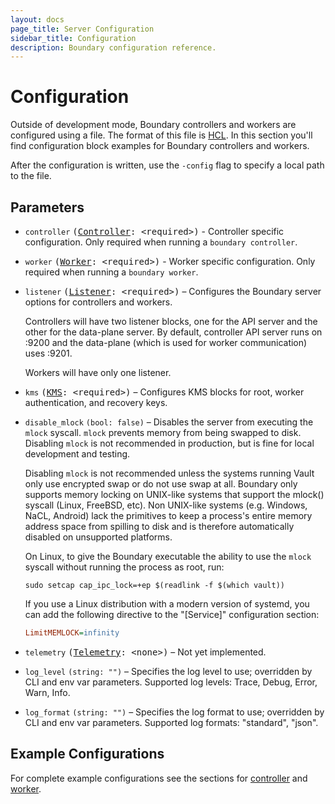 ```yaml
---
layout: docs
page_title: Server Configuration
sidebar_title: Configuration
description: Boundary configuration reference.
---
```


# Configuration

[listener]: /docs/configuration/listener
[telemetry]: /docs/configuration/telemetry
[controller]: /docs/configuration/controller
[worker]: /docs/configuration/worker
[kms]: /docs/configuration/kms

Outside of development mode, Boundary controllers and workers are configured using a file.
The format of this file is [HCL](https://github.com/hashicorp/hcl). In this section you'll find
configuration block examples for Boundary controllers and workers.

After the configuration is written, use the `-config` flag to specify a local path to the file.

## Parameters

- `controller` <tt>([Controller][controller]: \<required\>)</tt> - Controller specific configuration. Only required when running a `boundary controller`.

- `worker` <tt>([Worker][worker]: \<required\>)</tt> - Worker specific configuration. Only required when running a `boundary worker`.

- `listener` <tt>([Listener][listener]: \<required\>)</tt> – Configures the Boundary server
  options for controllers and workers.

  Controllers will have two listener blocks, one for the API server and the other for the data-plane
  server. By default, controller API server runs on :9200 and the data-plane (which is used for
  worker communication) uses :9201.

  Workers will have only one listener.

- `kms` <tt>([KMS][kms]: \<required\>)</tt> – Configures KMS blocks for root, worker authentication, and recovery keys.

- `disable_mlock` `(bool: false)` – Disables the server from executing the
  `mlock` syscall. `mlock` prevents memory from being swapped to disk. Disabling
  `mlock` is not recommended in production, but is fine for local development
  and testing.

  Disabling `mlock` is not recommended unless the systems running Vault only
  use encrypted swap or do not use swap at all. Boundary only supports memory
  locking on UNIX-like systems that support the mlock() syscall (Linux, FreeBSD, etc).
  Non UNIX-like systems (e.g. Windows, NaCL, Android) lack the primitives to keep a
  process's entire memory address space from spilling to disk and is therefore
  automatically disabled on unsupported platforms.

  On Linux, to give the Boundary executable the ability to use the `mlock`
  syscall without running the process as root, run:

  ```shell
  sudo setcap cap_ipc_lock=+ep $(readlink -f $(which vault))
  ```

  If you use a Linux distribution with a modern version of systemd, you can add
  the following directive to the "[Service]" configuration section:

  ```ini
  LimitMEMLOCK=infinity
  ```

- `telemetry` <tt>([Telemetry][telemetry]: &lt;none&gt;)</tt> – Not yet implemented.

- `log_level` `(string: "")` – Specifies the log level to use; overridden by
  CLI and env var parameters. Supported log levels: Trace, Debug, Error, Warn, Info.

- `log_format` `(string: "")` – Specifies the log format to use; overridden by
  CLI and env var parameters. Supported log formats: "standard", "json".

## Example Configurations

For complete example configurations see the sections for [controller](/docs/configuration/controller) and [worker](/docs/configuration/worker).
